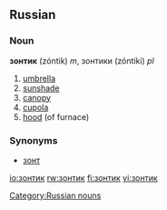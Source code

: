 ==Russian==
===Noun===
'''зонтик''' (zóntik) ''m'', зонтики (zóntiki) ''pl''

#[[umbrella]]
#[[sunshade]]
#[[canopy]]
#[[cupola]]
#[[hood]] (of furnace)

===Synonyms===
*[[зонт]]

[[Category:Russian nouns]]

[[io:зонтик]]
[[rw:зонтик]]
[[fi:зонтик]]
[[vi:зонтик]]
